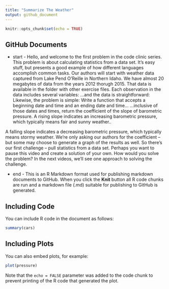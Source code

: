 ```yaml
---
title: "Summarize The Weather"
output: github_document
---
```


```r
knitr::opts_chunk$set(echo = TRUE)
```

## GitHub Documents

- start -
Hello, and welcome to the first problem in the code clinic series.
This problem is about calculating statistics from a data set. It's easy stuff, but presents a good example of how different languages accomplish common tasks.
Our authors will start with weather data captured from Lake Pend O'Reille in Northern Idaho. We have almost 20 megabytes of data from the years 2012 thorugh 2015. That data is available in the folder with other exercise files.
Each observation in the data includes several variables:
...and the data is straightforward:
Likewise, the problem is simple: Write a function that accepts a beginning date and time and an ending date and time...
...inclusive of those dates and times, return the coefficient of the slope of barometric pressure.
A rising slope indicates an increasing barometric pressure, which typically means fair and sunny weather..

A falling slope indicates a decreasing barometric pressure, which typically means stormy weather.
We're only asking our authors for the coefficient – but some may choose to generate a graph of the results as well.
So there's our first challenge – pull statistics from a data set. Perhaps you want to pause this video and create a solution of your own. How would you solve the problem?
In the next videos, we'll see one approach to solving the challenge.

- end - 
This is an R Markdown format used for publishing markdown documents to GitHub. When you click the **Knit** button all R code chunks are run and a markdown file (.md) suitable for publishing to GitHub is generated.

## Including Code

You can include R code in the document as follows:

```r
summary(cars)
```

## Including Plots

You can also embed plots, for example:

```r
plot(pressure)
```

Note that the `echo = FALSE` parameter was added to the code chunk to prevent printing of the R code that generated the plot.
